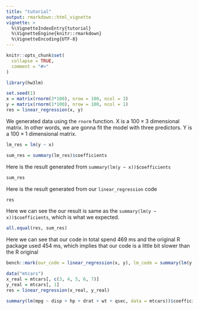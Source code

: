 ```yaml
---
title: "tutorial"
output: rmarkdown::html_vignette
vignette: >
  %\VignetteIndexEntry{tutorial}
  %\VignetteEngine{knitr::rmarkdown}
  %\VignetteEncoding{UTF-8}
---
```


```r
knitr::opts_chunk$set(
  collapse = TRUE,
  comment = "#>"
)
```

```r
library(hw3lm)
```

```r
set.seed(1)
x = matrix(rnorm(3*100), nrow = 100, ncol = 3)
y = matrix(rnorm(1*100), nrow = 100, ncol = 1)
res = linear_regression(x, y)
```

We generated data using the `rnorm` function. X is a $100 \times 3$ dimensional matrix. In other words, we are gonna fit the model with three predictors. Y is a $100 \times 1$ dimensional matrix. 

```r
lm_res = lm(y ~ x)
```

```r
sum_res = summary(lm_res)$coefficients
```

Here is the result generated from `summary(lm(y ~ x))$coefficients`

```r
sum_res
```

Here is the result generated from our `linear_regression` code

```r
res
```

Here we can see the our result is same as the `summary(lm(y ~ x))$coefficients`, which is what we expected.

```r
all.equal(res, sum_res)
```

Here we can see that our code in total spend 469 ms and the original R package used 454 ms, which implies that our code is a little bit slower than the R original 

```r
bench::mark(our_code = linear_regression(x, y), lm_code = summary(lm(y ~ x))$coefficients)
```

```r
data("mtcars")
x_real = mtcars[, c(3, 4, 5, 6, 7)]
y_real = mtcars[, 1]
res = linear_regression(x_real, y_real)
```

```r
summary(lm(mpg ~ disp + hp + drat + wt + qsec, data = mtcars))$coefficients
```

